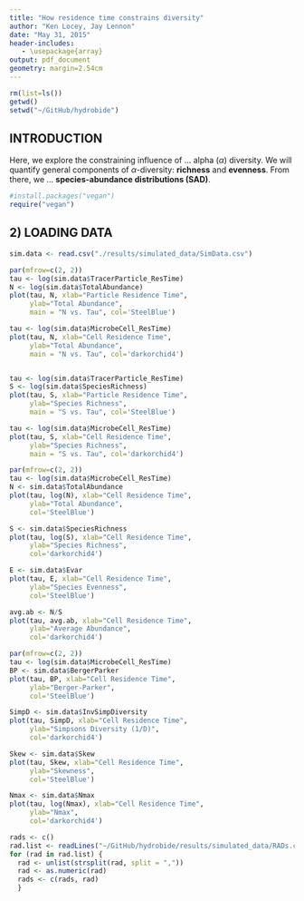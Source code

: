 ```yaml
---
title: "How residence time constrains diversity"
author: "Ken Locey, Jay Lennon"
date: "May 31, 2015"
header-includes:
   - \usepackage{array}
output: pdf_document
geometry: margin=2.54cm
---
```


```r
rm(list=ls()) 
getwd() 
setwd("~/GitHub/hydrobide") 
```

## INTRODUCTION

Here, we explore the constraining influence of ...  alpha ($\alpha$) diversity. 
We will quantify general components of $\alpha$-diversity: **richness** and **evenness**.
From there, we ...  **species-abundance distributions (SAD)**.

```r
#install.packages("vegan") 
require("vegan") 
```

## 2) LOADING DATA

```r
sim.data <- read.csv("./results/simulated_data/SimData.csv")  
```


```r
par(mfrow=c(2, 2))
tau <- log(sim.data$TracerParticle_ResTime)
N <- log(sim.data$TotalAbundance)
plot(tau, N, xlab="Particle Residence Time", 
     ylab="Total Abundance", 
     main = "N vs. Tau", col='SteelBlue')

tau <- log(sim.data$MicrobeCell_ResTime)
plot(tau, N, xlab="Cell Residence Time", 
     ylab="Total Abundance", 
     main = "N vs. Tau", col='darkorchid4')


tau <- log(sim.data$TracerParticle_ResTime)
S <- log(sim.data$SpeciesRichness)
plot(tau, S, xlab="Particle Residence Time", 
     ylab="Species Richness", 
     main = "S vs. Tau", col='SteelBlue')

tau <- log(sim.data$MicrobeCell_ResTime)
plot(tau, S, xlab="Cell Residence Time", 
     ylab="Species Richness", 
     main = "S vs. Tau", col='darkorchid4')
```



```r
par(mfrow=c(2, 2))
tau <- log(sim.data$MicrobeCell_ResTime)
N <- sim.data$TotalAbundance
plot(tau, log(N), xlab="Cell Residence Time", 
     ylab="Total Abundance", 
     col='SteelBlue')

S <- sim.data$SpeciesRichness
plot(tau, log(S), xlab="Cell Residence Time", 
     ylab="Species Richness", 
     col='darkorchid4')

E <- sim.data$Evar
plot(tau, E, xlab="Cell Residence Time", 
     ylab="Species Evenness", 
     col='SteelBlue')

avg.ab <- N/S
plot(tau, avg.ab, xlab="Cell Residence Time", 
     ylab="Average Abundance", 
     col='darkorchid4')
```



```r
par(mfrow=c(2, 2))
tau <- log(sim.data$MicrobeCell_ResTime)
BP <- sim.data$BergerParker
plot(tau, BP, xlab="Cell Residence Time", 
     ylab="Berger-Parker", 
     col='SteelBlue')

SimpD <- sim.data$InvSimpDiversity
plot(tau, SimpD, xlab="Cell Residence Time", 
     ylab="Simpsons Diversity (1/D)", 
     col='darkorchid4')

Skew <- sim.data$Skew
plot(tau, Skew, xlab="Cell Residence Time", 
     ylab="Skewness", 
     col='SteelBlue')

Nmax <- sim.data$Nmax
plot(tau, log(Nmax), xlab="Cell Residence Time", 
     ylab="Nmax", 
     col='darkorchid4')
```



```r
rads <- c()
rad.list <- readLines("~/GitHub/hydrobide/results/simulated_data/RADs.csv")  
for (rad in rad.list) {
  rad <- unlist(strsplit(rad, split = ","))  
  rad <- as.numeric(rad)
  rads <- c(rads, rad)
  }
```
